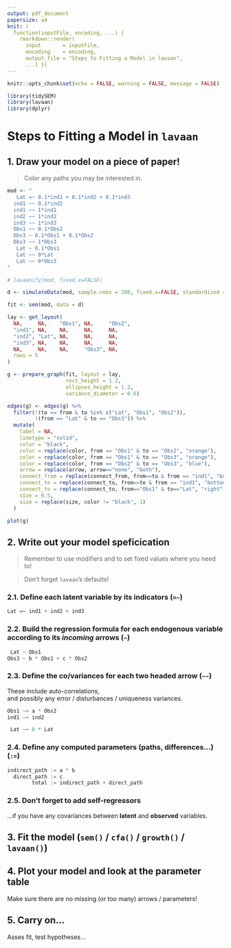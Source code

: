 ```yaml
---
output: pdf_document
papersize: a4
knit: (
  function(inputFile, encoding, ...) { 
    rmarkdown::render( 
      input       = inputFile, 
      encoding    = encoding,
      output_file = "Steps to Fitting a Model in lavaan", 
      ...) })
---
```


```r
knitr::opts_chunk$set(echo = FALSE, warning = FALSE, message = FALSE)

library(tidySEM)
library(lavaan)
library(dplyr)
```
# Steps to Fitting a Model in `lavaan`

## 1. Draw your model on a piece of paper!

> Color any paths you may be interested in.

```r
mod <- "
   Lat =~ 0.1*ind1 + 0.1*ind2 + 0.1*ind3
  ind1 ~~ 0.1*ind2
  ind1 ~~ 1*ind1
  ind2 ~~ 1*ind2
  ind3 ~~ 1*ind3
  Obs1 ~~ 0.1*Obs2
  Obs3 ~ 0.1*Obs1 + 0.1*Obs2
  Obs3 ~~ 1*Obs3
   Lat ~ 0.1*Obs1
   Lat ~~ 0*Lat
   Lat ~~ 0*Obs3
"

# lavaanify(mod, fixed.x=FALSE)

d <- simulateData(mod, sample.nobs = 100, fixed.x=FALSE, standardized = FALSE)

fit <- sem(mod, data = d)

lay <- get_layout(
  NA,     NA,    "Obs1", NA,     "Obs2",
  "ind1", NA,    NA,     NA,     NA,
  "ind2", "Lat", NA,     NA,     NA,
  "ind3", NA,    NA,     NA,     NA,
  NA,     NA,    NA,     "Obs3", NA,
  rows = 5
)

g <- prepare_graph(fit, layout = lay,
                   rect_height = 1.2,
                   ellipses_height = 1.2,
                   variance_diameter = 0.6)

edges(g) <- edges(g) %>% 
  filter(!(to == from & to %in% c("Lat", "Obs1", "Obs2")),
         !(from == "Lat" & to == "Obs3")) %>% 
  mutate(
    label = NA,
    linetype = "solid",
    color = "black",
    color = replace(color, from == "Obs1" & to == "Obs2", "orange"),
    color = replace(color, from == "Obs1" & to == "Obs3", "orange"),
    color = replace(color, from == "Obs2" & to == "Obs3", "blue"),
    arrow = replace(arrow, arrow=="none", "both"),
    connect_from = replace(connect_from, from==to & from == "ind1", "bottom"),
    connect_to = replace(connect_to, from==to & from == "ind1", "bottom"),
    connect_to = replace(connect_to, from=="Obs1" & to=="Lat", "right"),
    size = 0.5,
    size = replace(size, color != "black", 1)
  )

plot(g)
```

## 2. Write out your model speficication 

> Remember to use modifiers and to set fixed values where you need to!

> Don't forget `lavaan`'s defaults!

### 2.1. Define each **latent variable** by its indicators (`=~`)

```r
Lat =~ ind1 + ind2 + ind3
```

### 2.2. Build the regression formula for each **endogenous variable** according to its *incoming* arrows (`~`)

```r
 Lat ~ Obs1
Obs3 ~ b * Obs1 + c * Obs2
```

### 2.3. Define the co/variances for each **two headed arrow** (`~~`)

These include auto-correlations,  
and possibly any error / disturbances / uniqueness variances.

```r
Obs1 ~~ a * Obs2
ind1 ~~ ind2

 Lat ~~ 0 * Lat
```

### 2.4. Define any computed parameters (paths, differences...) (`:=`)

```r
indirect_path := a * b
  direct_path := c
        total := indirect_path + direct_path
```

### 2.5. Don't forget to add self-regressors

...if you have any covariances between **latent** and **observed** variables.

## 3. Fit the model (`sem()` / `cfa()` / `growth()` / `lavaan()`)

## 4. Plot your model and look at the parameter table

Make sure there are no missing (or too many) arrows / parameters!

## 5. Carry on...

Asses fit, test hypotheses...
